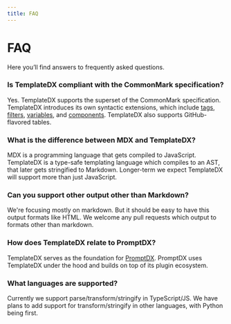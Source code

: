 ```yaml
---
title: FAQ
---
```


# FAQ

Here you’ll find answers to frequently asked questions.

### Is TemplateDX compliant with the CommonMark specification?

Yes. TemplateDX supports the superset of the CommonMark specification. 
TemplateDX introduces its own syntactic extensions, which include [tags](/docs/tags), [filters](/docs/filters), [variables](/docs/variables), and [components](/docs/components). 
TemplateDX also supports GitHub-flavored tables.

### What is the difference between MDX and TemplateDX?

MDX is a programming language that gets compiled to JavaScript. TemplateDX is a type-safe templating language which compiles to an AST, that later gets
stringified to Markdown. Longer-term we expect TemplateDX will support more than just JavaScript.

### Can you support other output other than Markdown?

We're focusing mostly on markdown. But it should be easy to have this output formats like HTML. We welcome any pull requests
which output to formats other than markdown.

### How does TemplateDX relate to PromptDX?

TemplateDX serves as the foundation for [PromptDX](https://github.com/puzzlet-ai/promptdx). PromptDX uses TemplateDX under the hood
and builds on top of its plugin ecosystem.

### What languages are supported?

Currently we support parse/transform/stringify in TypeScript/JS. We have plans to add support for transform/stringify in other languages, with Python being first.